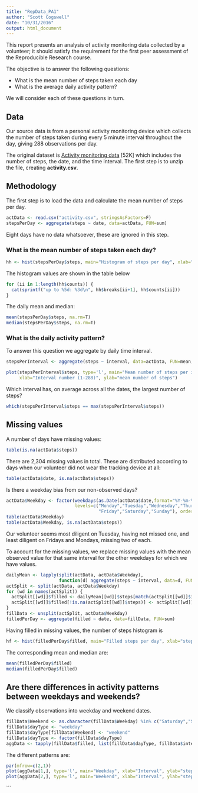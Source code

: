 ```yaml
---
title: "RepData_PA1"
author: "Scott Cogswell"
date: "10/31/2016"
output: html_document
---
```


This report presents an analysis of activity monitoring data collected by a 
volunteer;
it should satisfy the requirement for the first peer assessment of the 
Reproducible Research course.

The objective is to answer the following questions:

* What is the mean number of steps taken each day
* What is the average daily activity pattern?

We will consider each of these questions in turn.

## Data

Our source data is from a personal activity monitoring device which collects 
the number of steps taken during every 5 minute interval throughout the day,
giving 288 observations per day.

The original dataset is 
[Activity monitoring data](https://d396qusza40orc.cloudfront.net/repdata%2Fdata%2Factivity.zip) [52K]
which includes the number of steps, the date, and the time interval.
The first step is to unzip the file, creating **activity.csv**.

## Methodology

The first step is to load the data and calculate the mean number of steps
per day.
```r
actData <- read.csv("activity.csv", stringsAsFactors=F)
stepsPerDay <- aggregate(steps ~ date, data=actData, FUN=sum)
```

Eight days have no data whatsoever, these are ignored in this step.

### What is the mean number of steps taken each day?

```r
hh <- hist(stepsPerDay$steps, main="Histogram of steps per day", xlab="steps per day")
```

The histogram values are shown in the table below
```r
for (ii in 1:length(hh$counts)) {
  cat(sprintf("up to %5d: %3d\n", hh$breaks[ii+1], hh$counts[ii]))
}
```

The daily mean and median:
```r
mean(stepsPerDay$steps, na.rm=T)
median(stepsPerDay$steps, na.rm=T)
``` 

### What is the daily activity pattern?

To answer this question we aggregate by daily time interval.
```r
stepsPerInterval <- aggregate(steps ~ interval, data=actData, FUN=mean, na.rm=T)
```

```r
plot(stepsPerInterval$steps, type='l', main="Mean number of steps per interval",
     xlab="Interval number (1-288)", ylab="mean number of steps")
```

Which interval has, on average across all the dates, 
the largest number of steps?

```r
which(stepsPerInterval$steps == max(stepsPerInterval$steps))
```

## Missing values

A number of days have missing values:
```r
table(is.na(actData$steps))
```

There are 2,304 missing values in total. 
These are distributed according to days when our volunteer did not wear
the tracking device at all:
```r
table(actData$date, is.na(actData$steps))
```

Is there a weekday bias from our non-observed days?

```r
actData$Weekday <- factor(weekdays(as.Date(actData$date,format="%Y-%m-%d")), 
                          levels=c("Monday","Tuesday","Wednesday","Thursday",
                                   "Friday","Saturday","Sunday"), ordered=T)
table(actData$Weekday)
table(actData$Weekday, is.na(actData$steps))
```

Our volunteer seems most diligent on Tuesday, having not missed one,
and least diligent on Fridays and Mondays, missing two of each.

To account for the missing values, we replace missing values with the mean
observed value for that same interval for the other weekdays for which we
have values. 

```r
dailyMean <- lapply(split(actData, actData$Weekday), 
                    function(d) aggregate(steps ~ interval, data=d, FUN=mean, na.rm=T))
actSplit <- split(actData, actData$Weekday)
for (wd in names(actSplit)) {
  actSplit[[wd]]$filled <- dailyMean[[wd]]$steps[match(actSplit[[wd]]$interval,dailyMean[[wd]]$interval)]
  actSplit[[wd]]$filled[!is.na(actSplit[[wd]]$steps)] <- actSplit[[wd]]$steps[!is.na(actSplit[[wd]]$steps)]
}
fillData <- unsplit(actSplit, actData$Weekday)
filledPerDay <- aggregate(filled ~ date, data=fillData, FUN=sum)
```

Having filled in missing values, the number of steps histogram is
```r
hf <- hist(filledPerDay$filled, main="Filled steps per day", xlab="steps per day")
```


The corresponding mean and median are:
```r
mean(filledPerDay$filled)
median(filledPerDay$filled)
```

## Are there differences in activity patterns between weekdays and weekends?

We classify observations into weekday and weekend dates.

```r
fillData$Weekend <- as.character(fillData$Weekday) %in% c("Saturday","Sunday")
fillData$dayType <- "weekday"
fillData$dayType[fillData$Weekend] <- "weekend"
fillData$dayType <- factor(fillData$dayType)
aggData <- tapply(fillData$filled, list(fillData$dayType, fillData$interval), mean)
```

The different patterns are:

```r
par(mfrow=c(2,1))
plot(aggData[1,], type='l', main="Weekday", xlab="Interval", ylab="steps")
plot(aggData[2,], type='l', main="Weekend", xlab="Interval", ylab="steps")
```



```
